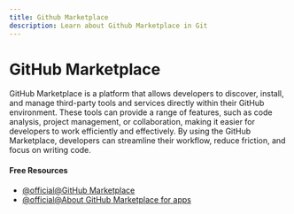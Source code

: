 ```yaml
---
title: Github Marketplace
description: Learn about Github Marketplace in Git
---
```


# GitHub Marketplace

GitHub Marketplace is a platform that allows developers to discover, install, and manage third-party tools and services directly within their GitHub environment. These tools can provide a range of features, such as code analysis, project management, or collaboration, making it easier for developers to work efficiently and effectively. By using the GitHub Marketplace, developers can streamline their workflow, reduce friction, and focus on writing code.

#### Free Resources

- [@official@GitHub Marketplace](https://github.com/marketplace)
- [@official@About GitHub Marketplace for apps](https://docs.github.com/en/apps/github-marketplace/github-marketplace-overview/about-github-marketplace-for-apps)
